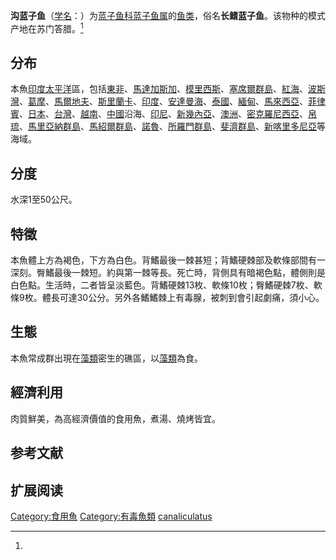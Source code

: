 {{Speciesbox
| name = 沟蓝子鱼
| status = NE
| status_system = IUCN3.1
| image = Sican u0.gif
| genus = Siganus
| species = canaliculatus
| authority = Park, 1791<ref name='id8130'>{{cite web| url =http://www.bioinfo.cn/db05/BjdwSpecies.php?action=view&id=8130| title =沟蓝子鱼| work =中国动物物种编目数据库| publisher =中国科学院微生物研究所| author =中国科学院动物研究所| accessdate =2009-04-16| deadurl =yes| archiveurl =https://web.archive.org/web/20160305002812/http://www.bioinfo.cn/db05/BjdwSpecies.php?action=view&id=8130| archivedate =2016-03-05}}</ref>
| synonyms = *''Teuthis oramin''<br /><small>Bloch & Schneider, 1801</small>
*''Siganus oramin''<br /><small>Bloch & Schneider, 1801</small>
*''Amphacanthus dorsalis''<br /><small>Valenciennes, 1835</small>
*''Teuthis dorsalis''<br /><small>Valenciennes, 1835</small>
*''Chaetodon canaliculatus''<br /><small>Park, 1797</small>
*''Amphacanthus guttatus oramin''<br /><small>Bloch & Schneider, 1801</small>
}}

'''沟蓝子鱼'''（[[学名|学名]]：{{lang|la|''Siganus canaliculatus''}}）为[[蓝子鱼科|蓝子鱼科]][[蓝子鱼属|蓝子鱼属]]的[[鱼类|鱼类]]，俗名'''长鳍蓝子鱼'''。该物种的模式产地在苏门答腊。<ref name='id8130'/>

==分布==
本魚[[印度|印度]][[太平洋|太平洋]]區，包括[[東非|東非]]、[[馬達加斯加|馬達加斯加]]、[[模里西斯|模里西斯]]、[[塞席爾群島|塞席爾群島]]、[[紅海|紅海]]、[[波斯灣|波斯灣]]、[[葛摩|葛摩]]、[[馬爾地夫|馬爾地夫]]、[[斯里蘭卡|斯里蘭卡]]、[[印度|印度]]、[[安達曼海|安達曼海]]、[[泰國|泰國]]、[[緬甸|緬甸]]、[[馬來西亞|馬來西亞]]、[[菲律賓|菲律賓]]、[[日本|日本]]、[[台灣|台灣]]、[[越南|越南]]、[[中國|中國]]沿海、[[印尼|印尼]]、[[新幾內亞|新幾內亞]]、[[澳洲|澳洲]]、[[密克羅尼西亞|密克羅尼西亞]]、[[帛琉|帛琉]]、[[馬里亞納群島|馬里亞納群島]]、[[馬紹爾群島|馬紹爾群島]]、[[諾魯|諾魯]]、[[所羅門群島|所羅門群島]]、[[斐濟群島|斐濟群島]]、[[新喀里多尼亞|新喀里多尼亞]]等海域。

==分度==
水深1至50公尺。

==特徵==
本魚體上方為褐色，下方為白色。背鰭最後一棘甚短；背鰭硬棘部及軟條部間有一深刻。臀鰭最後一棘短。約與第一棘等長。死亡時，背側具有暗褐色點，體側則是白色點。生活時，二者皆呈淡藍色。背鰭硬棘13枚、軟條10枚；臀鰭硬棘7枚、軟條9枚。體長可達30公分。另外各鰭鰭棘上有毒腺，被刺到會引起劇痛，須小心。

==生態==
本魚常成群出現在[[藻類|藻類]]密生的礁區，以[[藻類|藻類]]為食。

==經濟利用==
肉質鮮美，為高經濟價值的食用魚，煮湯、燒烤皆宜。

== 参考文献 ==
{{reflist}}

== 扩展阅读 ==
{{refbegin}}
{{wikispecies-inline|Siganus canaliculatus|沟蓝子鱼}}
{{refend}}
{{Taxonbar|from=Q3531239}}

[[Category:食用魚|Category:食用魚]]
[[Category:有毒魚類|Category:有毒魚類]]
[[Category:蓝子鱼属|canaliculatus]]